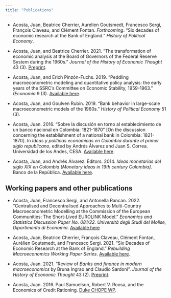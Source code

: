 ```yaml
---
title: "Publications"
---
```


- Acosta, Juan, Beatrice Cherrier, Aurelien Goutsmedt, Francesco Sergi, François Claveau, and Clément Fontan. *Forthcoming*. "Six decades of economic research at the Bank of England." *History of Political Economy*.

- Acosta, Juan, and Beatrice Cherrier. 2021. "The transformation of economic analysis at the Board of Governors of the Federal Reserve System during the 1960s." *Journal of the History of Economic Thought* 43 (3). [Preprint](https://osf.io/4zujh/). 

- Acosta, Juan, and Erich Pinzón-Fuchs. 2019. "Peddling macroeconometric modeling and quantitative policy analysis: the early years of the SSRC's Committee on Economic Stability, 1959-1963." *Œconomia* 9 (3). [Available here](https://journals.openedition.org/oeconomia/6603).

- Acosta, Juan, and Goulven Rubin. 2019. "Bank behavior in large-scale macroeconometric models of the 1960s." *History of Political Economy* 51 (3).

- Acosta, Juan. 2016. “Sobre la discusión en torno al establecimiento de un banco nacional en Colombia: 1821-1870” [On the discussion concerning the establishment of a national bank in Colombia: 1821-1870]. In *Ideas y políticas económicas en Colombia durante el primer siglo republicano*, edited by Andrés Álvarez and Juan S. Correa. Universidad de los Andes, CESA. [Available here](https://www.dropbox.com/s/fgkqtldy60anp9i/Acosta%20%282016%29%20Sobre%20la%20discusi%C3%B3n%20en%20torno%20al%20establecimiento%20de%20un%20banco%20nacional%20en%20Colombia%2C%201821-1870.pdf?dl=0).

- Acosta, Juan, and Andrés Álvarez. Editors. 2014. *Ideas monetarias del siglo XIX en Colombia [Monetary ideas in 19th century Colombia]*. Banco de la República. [Available here](https://babel.banrepcultural.org/digital/collection/p17054coll18/id/327).

## Working papers and other publications
- Acosta, Juan, Francesco Sergi, and Antonella Rancan. 2022. "Centralised and Decentralised Approaches to Multi-Country Macroeconometric Modelling at the Commission of the European Communities: The Short-Lived EUROLINK Model." *Economics and Statistics Discussion Paper No. 081/22. Università degli Studi del Molise, Dipartimento di Economia*. [Available here](https://ideas.repec.org/p/mol/ecsdps/esdp22081.html)

- Acosta, Juan, Beatrice Cherrier, François Claveau, Clément Fontan, Aurélien Goutsmedt, and Francesco Sergi. 2021. “Six Decades of Economic Research at the Bank of England.” *Rebuilding Macroeconomics Working Paper Series*. [Available here]( https://www.rebuildingmacroeconomics.ac.uk/academia-policy-pipeline).

- Acosta, Juan. 2021. "Review of *Banks and finance in modern macroeconomics* by Bruna Ingrao and Claudio Sardoni". *Journal of the History of Economic Thought* 43 (2). [Preprint](https://osf.io/kfxhy/).

- Acosta, Juan. 2016. Paul Samuelson, Robert V. Roosa, and the Economics of Credit Rationing. [Duke CHOPE WP](https://papers.ssrn.com/sol3/papers.cfm?abstract_id=2870684).
